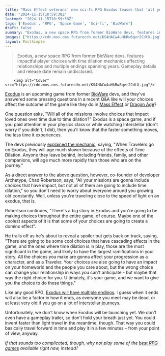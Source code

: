 ```yaml
---
title: "Mass Effect veterans' new sci-fi RPG Exodus teases that 'all your missions are gonna include choices that have impact'"
date: "2024-11-15T10:59:38Z"
lastmod: "2024-11-15T10:59:38Z"
tags: ['Exodus', 'RPG', 'Space Game', 'Sci-fi', 'BioWare']
draft: false
summary: "Exodus, a new space RPG from former BioWare devs, features impactful player choices with time dilation mechanics affecting relationships and multiple endings spanning years.  Gameplay details and release date remain undisclosed."
images: ["https://cdn.mos.cms.futurecdn.net/KS4HACw4uHkRw8qvr2CdtX.jpg"]
layout: PostSimple
---
```

> Exodus, a new space RPG from former BioWare devs, features impactful player choices with time dilation mechanics affecting relationships and multiple endings spanning years.  Gameplay details and release date remain undisclosed.


        <img alt="Cover" src="https://cdn.mos.cms.futurecdn.net/KS4HACw4uHkRw8qvr2CdtX.jpg"/>
        
[<u>Exodus</u>](https://www.gamesradar.com/exodus/) is an upcoming game from former [BioWare](https://www.gamesradar.com/tag/bioware/) devs, and they've answered some pressing questions in a recent Q&A like will your choices affect the outcome of the game like they do in [<u>Mass Effect</u>](https://www.gamesradar.com/mass-effect/) or [<u>Dragon Age</u>](https://www.gamesradar.com/games/rpg/dragon-age/)?

One question asks, "Will all of the missions involve choices that impact loved ones over time due to time dilation?" Exodus is a space game, and if you paid attention in your physics class or while watching Interstellar (don't worry if you didn't, I did), then you'll know that the faster something moves, the less time it experiences. 

The devs previously [<u>explained the mechanic</u>](https://www.gamesradar.com/exodus-is-a-new-time-dilating-rpg-from-halo-the-last-of-us-and-baldurs-gate-veterans-that-oozes-mass-effect-energy/), saying, "When Travelers go on Exodus, they will age much slower because of the effects of Time Dilation. Anyone they leave behind, including friends, family, and other companions, will age much more rapidly than those who are on the journey."

As a direct answer to the above question, however, co-founder of developer Archetype, Chad Robertson, says, "All your missions are gonna include choices that have impact, but not all of them are going to include time dilation," so you don't need to worry about everyone around you growing old constantly. Well, unless you're traveling close to the speed of light on an exodus, that is.

Robertson continues, "There's a big story in Exodus and you're going to be making choices throughout the entire game, of course. Maybe one of the coolest aspects of it is that some of your choices are going to create a domino effect". 

He trails off as he's about to reveal a spoiler but gets back on track, saying, "There are going to be some cool choices that have cascading effects in the game, and the ones where time dilation is in play, those are the most significant in the game, and likely to have the largest ramifications in your story. All the choices you make are gonna affect your progression as a character, and as a Traveler. Your choices are also going to have an impact on your homeworld and the people you care about, but the wrong choice can change your relationship in ways you can't anticipate - but maybe that was the right choice for you. Ultimately, it's your game, and we want to give you the choice to do those things."

Like any good RPG, [Exodus will have multiple endings](https://www.gamesradar.com/mass-effect-veterans-new-space-rpg-confirms-multiple-endings-spanning-years-decades-and-even-centuries/). I guess when it ends will also be a factor in how it ends, as everyone you meet may be dead, or at least very old if you go on a lot of interstellar journeys.

Unfortunately, we don't know when Exodus will be launching yet. We don't even have a gameplay trailer, so don't hold your breath just yet. You could invent faster than light travel in the meantime, though. That way you could basically travel forward in time and play it in a few minutes – from your point of view, anyway.

*If that sounds too complicated, though, why not play some of the *[<em>best RPG games</em>](https://www.gamesradar.com/best-rpg-games/)* available right now, instead?*
        